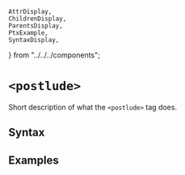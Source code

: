     AttrDisplay,
    ChildrenDisplay,
    ParentsDisplay,
    PtxExample,
    SyntaxDisplay,
} from "../../../components";

# `<postlude>`

Short description of what the `<postlude>` tag does.

## Syntax

<SyntaxDisplay name="postlude" />

## Examples

    